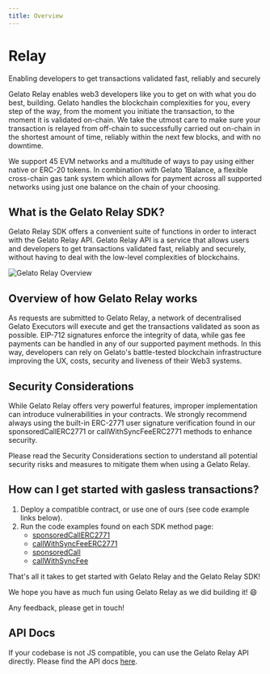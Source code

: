 ```yaml
---
title: Overview
---
```


# Relay

Enabling developers to get transactions validated fast, reliably and securely

Gelato Relay enables web3 developers like you to get on with what you do best, building. Gelato handles the blockchain complexities for you, every step of the way, from the moment you initiate the transaction, to the moment it is validated on-chain. We take the utmost care to make sure your transaction is relayed from off-chain to successfully carried out on-chain in the shortest amount of time, reliably within the next few blocks, and with no downtime.

We support 45 EVM networks and a multitude of ways to pay using either native or ERC-20 tokens. In combination with Gelato 1Balance, a flexible cross-chain gas tank system which allows for payment across all supported networks using just one balance on the chain of your choosing.

## What is the Gelato Relay SDK?

Gelato Relay SDK offers a convenient suite of functions in order to interact with the Gelato Relay API. Gelato Relay API is a service that allows users and developers to get transactions validated fast, reliably and securely, without having to deal with the low-level complexities of blockchains.

<img src="/images/relay_intro.avif" alt="Gelato Relay Overview" />

## Overview of how Gelato Relay works

As requests are submitted to Gelato Relay, a network of decentralised Gelato Executors will execute and get the transactions validated as soon as possible. EIP-712 signatures enforce the integrity of data, while gas fee payments can be handled in any of our supported payment methods. In this way, developers can rely on Gelato's battle-tested blockchain infrastructure improving the UX, costs, security and liveness of their Web3 systems.

## Security Considerations

While Gelato Relay offers very powerful features, improper implementation can introduce vulnerabilities in your contracts. We strongly recommend always using the built-in ERC-2771 user signature verification found in our sponsoredCallERC2771 or callWithSyncFeeERC2771 methods to enhance security.

Please read the Security Considerations section to understand all potential security risks and measures to mitigate them when using a Gelato Relay.

## How can I get started with gasless transactions?

1. Deploy a compatible contract, or use one of ours (see code example links below).
2. Run the code examples found on each SDK method page:
   - [sponsoredCallERC2771](/relay/sdk/sponsoredCallERC2771)
   - [callWithSyncFeeERC2771](/relay/sdk/callWithSyncFeeERC2771)
   - [sponsoredCall](/relay/sdk/sponsoredCall)
   - [callWithSyncFee](/relay/sdk/callWithSyncFee)

That's all it takes to get started with Gelato Relay and the Gelato Relay SDK!

We hope you have as much fun using Gelato Relay as we did building it! 😄

Any feedback, please get in touch!

## API Docs

If your codebase is not JS compatible, you can use the Gelato Relay API directly. Please find the API docs [here](/relay/api).